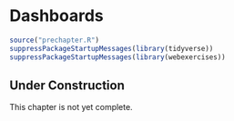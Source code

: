 # Dashboards {#sec-dashboards-chapter}

```r
source("prechapter.R")
suppressPackageStartupMessages(library(tidyverse))
suppressPackageStartupMessages(library(webexercises))
```

::: {.callout-tip}
## Under Construction

This chapter is not yet complete.
:::

<!--
* Static dashboards (dynamic, with servers, in apps chapter)
* principles of dashboard design
* Package for sharing data among widgets.
* plotly (also in webpages chapter)
-->
